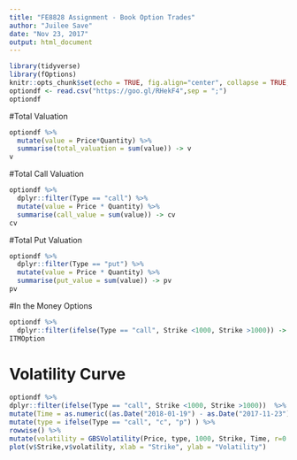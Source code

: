 ---
title: "FE8828 Assignment - Book Option Trades"
author: "Juilee Save"
date: "Nov 23, 2017"
output: html_document
---

```{r setup, include=FALSE}
library(tidyverse)
library(fOptions)
knitr::opts_chunk$set(echo = TRUE, fig.align="center", collapse = TRUE, cache = T)
optiondf <- read.csv("https://goo.gl/RHekF4",sep = ";")
optiondf
```

#Total Valuation
```{r, echo=T}
optiondf %>%
  mutate(value = Price*Quantity) %>%
  summarise(total_valuation = sum(value)) -> v
v
```

#Total Call Valuation
```{r, echo=T}
optiondf %>%
  dplyr::filter(Type == "call") %>%
  mutate(value = Price * Quantity) %>%
  summarise(call_value = sum(value)) -> cv
cv
```

#Total Put Valuation
```{r, echo=T}
optiondf %>%
  dplyr::filter(Type == "put") %>%
  mutate(value = Price * Quantity) %>%
  summarise(put_value = sum(value)) -> pv
pv
```

#In the Money Options
```{r, echo=T}
optiondf %>%
  dplyr::filter(ifelse(Type == "call", Strike <1000, Strike >1000)) -> ITMOption
ITMOption
```

# Volatility Curve
```{r, echo = FALSE}
optiondf %>%
dplyr::filter(ifelse(Type == "call", Strike <1000, Strike >1000))  %>%
mutate(Time = as.numeric((as.Date("2018-01-19") - as.Date("2017-11-23")))/365) %>%
mutate(type = ifelse(Type == "call", "c", "p") ) %>%
rowwise() %>%
mutate(volatility = GBSVolatility(Price, type, 1000, Strike, Time, r=0.01, b=0, tol=0.005, maxiter=100000)) -> v
plot(v$Strike,v$volatility, xlab = "Strike", ylab = "Volatility")
```
